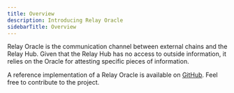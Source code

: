 ```yaml
---
title: Overview
description: Introducing Relay Oracle
sidebarTitle: Overview
---
```


Relay Oracle is the communication channel between external chains and the Relay Hub.
Given that the Relay Hub has no access to outside information, it relies on the Oracle for attesting specific pieces of information.

A reference implementation of a Relay Oracle is available on [GitHub](https://github.com/relayprotocol/relay-protocol-oracle). Feel free to contribute to the project.

